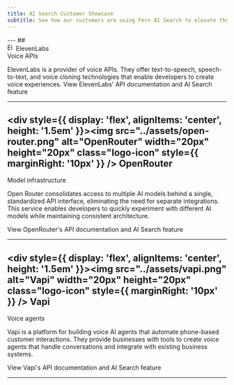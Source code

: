 ```yaml
---
title: AI Search Customer Showcase
subtitle: See how our customers are using Fern AI Search to elevate their developer experience.
---
```

<div class="showcase">
---
## <div style={{ display: 'flex', alignItems: 'center', height: '1.5em' }}><img src="../assets/eleven-labs.svg" alt="ElevenLabs" width="16px" height= "16px" class="logo-icon" style={{ marginRight: '10px' }} /> ElevenLabs</div>
<span class="fern-docs-badge large green subtle rounded">Voice APIs</span>

ElevenLabs is a provider of voice APIs. They offer text-to-speech, speech-to-text, and voice cloning technologies that enable developers to create voice experiences.
<CardGroup cols={1}>
  <Card href="https://elevenlabs.io/docs/overview">
    View ElevenLabs' API documentation and AI Search feature
  </Card>
</CardGroup>

---
## <div style={{ display: 'flex', alignItems: 'center', height: '1.5em' }}><img src="../assets/open-router.png" alt="OpenRouter" width="20px" height="20px" class="logo-icon" style={{ marginRight: '10px' }} /> OpenRouter</div>
<div style={{ display: 'flex', alignItems: 'center' }}>
<span class="fern-docs-badge large green subtle rounded" style="margin-right: 10px">Model infrastructure</span>
</div>

Open Router consolidates access to multiple AI models behind a single, standardized API interface, eliminating the need for separate integrations. This service enables developers to quickly experiment with different AI models while maintaining consistent architecture.

<CardGroup cols={1}>
  <Card href="https://openrouter.ai/docs/quickstart">
    View OpenRouter's API documentation and AI Search feature
  </Card>
</CardGroup>

---
## <div style={{ display: 'flex', alignItems: 'center', height: '1.5em' }}><img src="../assets/vapi.png" alt="Vapi" width="20px" height="20px" class="logo-icon" style={{ marginRight: '10px' }} /> Vapi</div>
<div style={{ display: 'flex', alignItems: 'center' }}>
<span class="fern-docs-badge large green subtle rounded" style="margin-right: 10px">Voice agents</span>
</div>

Vapi is a platform for building voice AI agents that automate phone-based customer interactions. They provide businesses with tools to create voice agents that handle conversations and integrate with existing business systems.

<CardGroup cols={1}>
  <Card href="https://docs.vapi.ai/welcome">
    View Vapi's API documentation and AI Search feature
  </Card>
</CardGroup>

---
</div>
